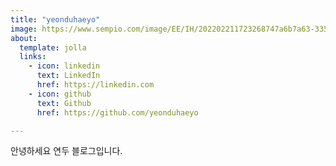 ```yaml
---
title: "yeonduhaeyo"
image: https://www.sempio.com/image/EE/IH/202202211723268747a6b7a63-335d-4cd2-864d-c21435e21899.png
about:
  template: jolla
  links:
    - icon: linkedin
      text: LinkedIn
      href: https://linkedin.com
    - icon: github
      text: Github
      href: https://github.com/yeonduhaeyo

---
```


안녕하세요 연두 블로그입니다.